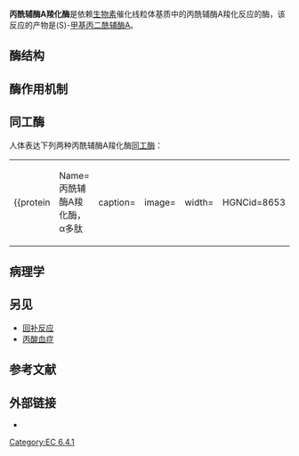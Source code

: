 {{enzyme
| Name = 丙酰辅酶A羧化酶
| EC_number = 6.4.1.3 
| CAS_number = 9023-94-3
| IUBMB_EC_number = 6/4/1/3 
| GO_code = 0004658
| image = 
| width = 
| caption = 
}}

'''丙酰辅酶A羧化酶'''是依赖[[生物素|生物素]]催化线粒体基质中的丙酰辅酶A羧化反应的酶，该反应的产物是(S)-[[甲基丙二酰辅酶A|甲基丙二酰辅酶A]]。

==酶结构==
{{空章節}}

==酶作用机制==

==同工酶==
人体表达下列两种丙酰辅酶A羧化酶[[同工酶|同工酶]]：
{|
|{{protein
|Name=丙酰辅酶A羧化酶，α多肽
|caption=
|image=
|width=
|HGNCid=8653
|Symbol=PCCA
|AltSymbols=
|EntrezGene=5095
|OMIM=232000
|RefSeq=NM_000282
|UniProt=P05165
|PDB=
|ECnumber=6.4.1.3
|Chromosome=13
|Arm=q
|Band=32
|LocusSupplementaryData=
}}
|{{protein
|Name=丙酰辅酶A羧化酶，β多肽
|caption=
|image=
|width=
|HGNCid=8654
|Symbol=PCCB
|AltSymbols=
|EntrezGene=5096
|OMIM=232050
|RefSeq=NM_000532
|UniProt=P05166
|PDB=
|ECnumber=6.4.1.3
|Chromosome=3
|Arm=q
|Band=21
|LocusSupplementaryData=-q22
}}
|}

==病理学==

==另见==
* [[回补反应|回补反应]]
* [[丙酸血症|丙酸血症]]

==参考文献==
{{Reflist|colwidth=35em}}

==外部链接==
* {{MeshName|Propionyl-CoA+Carboxylase}}

{{Carbon-carbon ligases}}
{{Lipid metabolism enzymes}}
{{Amino acid metabolism enzymes}}
[[Category:EC_6.4.1|Category:EC 6.4.1]]